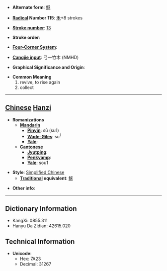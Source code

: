 * '''Alternate form''': [[穌]]

* '''[[Wiktionary:Chinese radical index| Radical]] Number 115''': [[Wiktionary:Chinese radical index 禾|禾]]+8 strokes

* '''[[Wiktionary:Chinese total strokes index|Stroke number]]''': [[Wiktionary:Chinese total strokes index 13|13]]

* '''Stroke order''': 

* '''[[Wiktionary:Chinese four corner index|Four-Corner System]]''': 

* '''[[Wiktionary:Chinese Cangjie index|Cangjie input]]''': 弓一竹木 (NMHD)

* '''Graphical Significance and Origin''': 

* '''Common Meaning'''
*#revive, to rise again
*# collect


----

== [[Chinese]] [[Hanzi]] ==

* '''Romanizations'''
** '''[[Mandarin]]'''
*** '''[[Pinyin]]''': sū (su1)
*** '''[[Wade-Giles]]''': su<sup>1</sup>
*** '''[[Yale]]''': 
** '''[[Cantonese]]'''
*** '''[[Jyutping]]''':
*** '''[[Penkyamp]]''': 
*** '''[[Yale]]''': sou1

* '''Style''': [[Simplified Chinese]] 
** '''[[Traditional Chinese|Traditional]] equivalent''': [[穌]]

* '''Other info''': 

----

== Dictionary Information ==

* KangXi: 0855.311
* Hanyu Da Zidian: 42615.020

== Technical Information ==

* '''Unicode''':
** Hex: 7A23
** Decimal: 31267